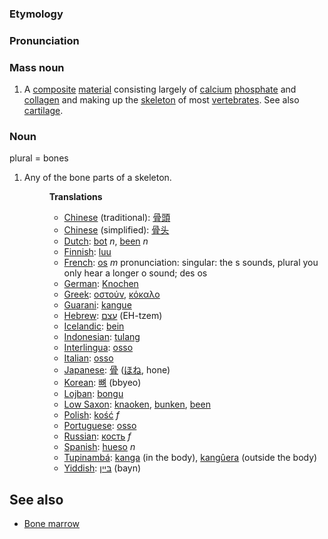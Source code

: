 ===Etymology===
===Pronunciation===
===Mass noun===
#A [[composite]] [[material]] consisting largely of [[calcium]] [[phosphate]] and [[collagen]] and making up the [[skeleton]] of most [[vertebrate]]s. See also [[cartilage]]. 

===Noun===
plural = bones
#Any of the bone parts of a skeleton.
#:'''Translations'''
#:*[[Chinese]] (traditional): [[骨頭]]
#:*[[Chinese]] (simplified): [[骨头]]
#:*[[Dutch]]: [[bot]] ''n'', [[been]] ''n''
#:*[[Finnish]]: [[luu]]
#:*[[French]]: [[os]] ''m'' pronunciation: singular: the s sounds, plural you only hear a longer o sound; des os
#:*[[German]]: [[Knochen]]
#:*[[Greek]]: [[οστούν]], [[κόκαλο]]
#:*[[Guarani]]: [[kangue]]
#:*[[Hebrew]]: [[עצם]] (EH-tzem)
#:*[[Icelandic]]: [[bein]]
#:*[[Indonesian]]: [[tulang]]
#:*[[Interlingua]]: [[osso]]
#:*[[Italian]]: [[osso]]
#:*[[Japanese]]: [[骨]] ([[ほね]], hone)
#:*[[Korean]]: [[뼈]] (bbyeo)
#:*[[Lojban]]: [[bongu]]
#:*[[Low Saxon]]: [[knaoken]], [[bunken]], [[been]]
#:*[[Polish]]: [[kość]] ''f''
#:*[[Portuguese]]: [[osso]]
#:*[[Russian]]: [[кость]] ''f''
#:*[[Spanish]]: [[hueso]] ''n''
#:*[[Tupinambá]]: [[kanga]] (in the body), [[kangûera]] (outside the body)
#:*[[Yiddish]]: [[בּײן]] (bayn)

==See also==

*[[Bone marrow]]